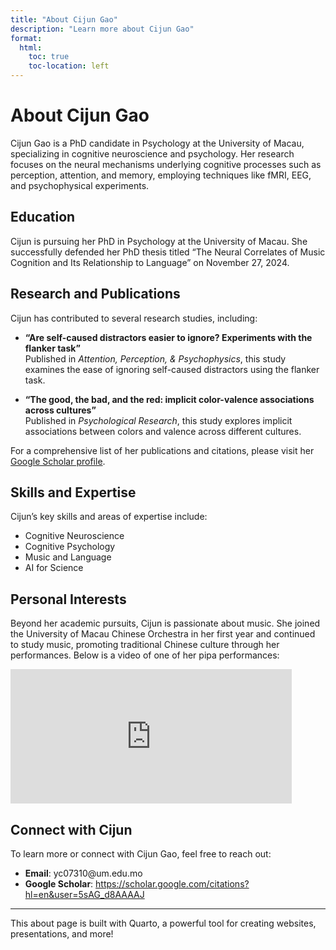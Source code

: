 ```yaml
---
title: "About Cijun Gao"
description: "Learn more about Cijun Gao"
format:
  html:
    toc: true
    toc-location: left
---
```


# About Cijun Gao

Cijun Gao is a PhD candidate in Psychology at the University of Macau, specializing in cognitive neuroscience and psychology. Her research focuses on the neural mechanisms underlying cognitive processes such as perception, attention, and memory, employing techniques like fMRI, EEG, and psychophysical experiments. 

## Education

Cijun is pursuing her PhD in Psychology at the University of Macau. She successfully defended her PhD thesis titled "The Neural Correlates of Music Cognition and Its Relationship to Language" on November 27, 2024.

## Research and Publications

Cijun has contributed to several research studies, including:

-   **"Are self-caused distractors easier to ignore? Experiments with the flanker task"**\
    Published in *Attention, Perception, & Psychophysics*, this study examines the ease of ignoring self-caused distractors using the flanker task.

-   **"The good, the bad, and the red: implicit color-valence associations across cultures"**\
    Published in *Psychological Research*, this study explores implicit associations between colors and valence across different cultures.

For a comprehensive list of her publications and citations, please visit her [Google Scholar profile](https://scholar.google.com/citations?hl=en&user=5sAG_d8AAAAJ).

## Skills and Expertise

Cijun's key skills and areas of expertise include:

-   Cognitive Neuroscience
-   Cognitive Psychology
-   Music and Language
-   AI for Science

## Personal Interests

Beyond her academic pursuits, Cijun is passionate about music. She joined the University of Macau Chinese Orchestra in her first year and continued to study music, promoting traditional Chinese culture through her performances. Below is a video of one of her pipa performances:

<iframe width="450" height="215" src="https://www.youtube.com/embed/RcP-YAT80l0" frameborder="0" allow="accelerometer; autoplay; encrypted-media; gyroscope; picture-in-picture" allowfullscreen>

</iframe>

## Connect with Cijun

To learn more or connect with Cijun Gao, feel free to reach out:

-   **Email**: yc07310\@um.edu.mo
-   **Google Scholar**: <https://scholar.google.com/citations?hl=en&user=5sAG_d8AAAAJ>

------------------------------------------------------------------------

This about page is built with Quarto, a powerful tool for creating websites, presentations, and more!
